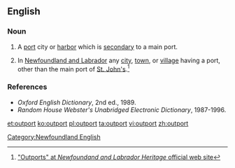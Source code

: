 ==English==

===Noun===
{{en-noun}}

# A [[port]] city or [[harbor]] which is [[secondary]] to a main port.
# {{lb|en|Canada}} In [[Newfoundland and Labrador]] any [[city]], [[town]], or [[village]] having a port, other than the main port of [[St. John's]].<ref>[http://www.heritage.nf.ca/society/outports.html "Outports" at ''Newfoundand and Labrador Heritage'' official web site]</ref>

===References===
<references/>
* ''Oxford English Dictionary'', 2nd ed., 1989.
* ''Random House Webster's Unabridged Electronic Dictionary'', 1987-1996.

[[Category:Newfoundland English]]

[[et:outport]]
[[ko:outport]]
[[pl:outport]]
[[ta:outport]]
[[vi:outport]]
[[zh:outport]]